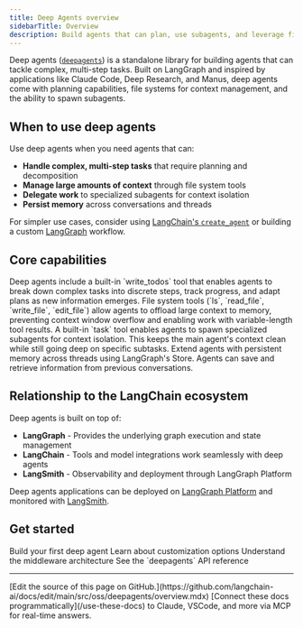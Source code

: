 ```yaml
---
title: Deep Agents overview
sidebarTitle: Overview
description: Build agents that can plan, use subagents, and leverage file systems for complex tasks
---
```


Deep agents ([`deepagents`](https://pypi.org/project/deepagents/)) is a standalone library for building agents that can tackle complex, multi-step tasks. Built on LangGraph and inspired by applications like Claude Code, Deep Research, and Manus, deep agents come with planning capabilities, file systems for context management, and the ability to spawn subagents.

## When to use deep agents

Use deep agents when you need agents that can:
- **Handle complex, multi-step tasks** that require planning and decomposition
- **Manage large amounts of context** through file system tools
- **Delegate work** to specialized subagents for context isolation
- **Persist memory** across conversations and threads

For simpler use cases, consider using [LangChain's `create_agent`](/oss/python/langchain/agents) or building a custom [LangGraph](/oss/python/langgraph/overview) workflow.

## Core capabilities

<Card title="Planning and task decomposition" icon="timeline">
    Deep agents include a built-in `write_todos` tool that enables agents to break down complex tasks into discrete steps, track progress, and adapt plans as new information emerges.
</Card>
<Card title="Context management" icon="scissors">
    File system tools (`ls`, `read_file`, `write_file`, `edit_file`) allow agents to offload large context to memory, preventing context window overflow and enabling work with variable-length tool results.
</Card>
<Card title="Subagent spawning" icon="people-group">
    A built-in `task` tool enables agents to spawn specialized subagents for context isolation. This keeps the main agent's context clean while still going deep on specific subtasks.
</Card>
<Card title="Long-term memory" icon="database">
    Extend agents with persistent memory across threads using LangGraph's Store. Agents can save and retrieve information from previous conversations.
</Card>

## Relationship to the LangChain ecosystem

Deep agents is built on top of:
- **LangGraph** - Provides the underlying graph execution and state management
- **LangChain** - Tools and model integrations work seamlessly with deep agents
- **LangSmith** - Observability and deployment through LangGraph Platform

Deep agents applications can be deployed on [LangGraph Platform](/oss/python/langgraph/deploy) and monitored with [LangSmith](/langsmith/observability).

## Get started

<CardGroup cols={2}>
    <Card title="Quickstart" icon="rocket" href="/oss/python/deepagents/quickstart">
        Build your first deep agent
    </Card>
    <Card title="Customization" icon="sliders" href="/oss/python/deepagents/customization">
        Learn about customization options
    </Card>
    <Card title="Middleware" icon="layer-group" href="/oss/python/deepagents/middleware">
        Understand the middleware architecture
    </Card>
    <Card title="Reference" icon="arrow-up-right-from-square" href="https://reference.langchain.com/python/deepagents/">
        See the `deepagents` API reference
    </Card>
</CardGroup>

---

<Callout icon="pen-to-square" iconType="regular">
    [Edit the source of this page on GitHub.](https://github.com/langchain-ai/docs/edit/main/src/oss/deepagents/overview.mdx)
</Callout>
<Tip icon="terminal" iconType="regular">
    [Connect these docs programmatically](/use-these-docs) to Claude, VSCode, and more via MCP for    real-time answers.
</Tip>
